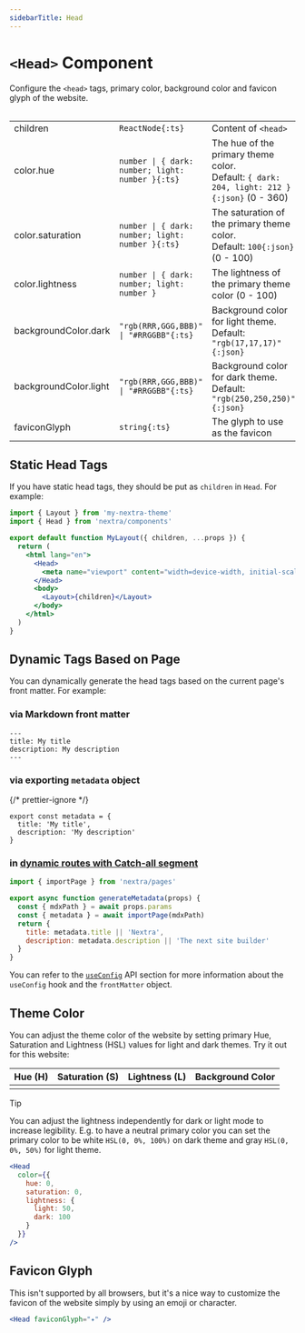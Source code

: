 ```yaml
---
sidebarTitle: Head
---
```



# `<Head>` Component

Configure the `<head>` tags, primary color, background color and favicon glyph
of the website.

<Table>

|                       |                                                  |                                                                                               |
| --------------------- | ------------------------------------------------ | --------------------------------------------------------------------------------------------- |
| children              | `ReactNode{:ts}`                                 | Content of `<head>`                                                                           |
| color.hue             | `number \| { dark: number; light: number }{:ts}` | The hue of the primary theme color.<br/>Default: `{ dark: 204, light: 212 }{:json}` (0 - 360) |
| color.saturation      | `number \| { dark: number; light: number }{:ts}` | The saturation of the primary theme color.<br/>Default: `100{:json}` (0 - 100)                |
| color.lightness       | `number \| { dark: number; light: number }`      | The lightness of the primary theme color (0 - 100)                                            |
| backgroundColor.dark  | `"rgb(RRR,GGG,BBB)" \| "#RRGGBB"{:ts}`           | Background color for light theme.<br/>Default: `"rgb(17,17,17)"{:json}`                       |
| backgroundColor.light | `"rgb(RRR,GGG,BBB)" \| "#RRGGBB"{:ts}`           | Background color for dark theme.<br/>Default: `"rgb(250,250,250)"{:json}`                     |
| faviconGlyph          | `string{:ts}`                                    | The glyph to use as the favicon                                                               |

</Table>

## Static Head Tags

If you have static head tags, they should be put as `children` in `Head`. For
example:

```jsx filename="app/layout.jsx" {8}
import { Layout } from 'my-nextra-theme'
import { Head } from 'nextra/components'

export default function MyLayout({ children, ...props }) {
  return (
    <html lang="en">
      <Head>
        <meta name="viewport" content="width=device-width, initial-scale=1.0" />
      </Head>
      <body>
        <Layout>{children}</Layout>
      </body>
    </html>
  )
}
```

## Dynamic Tags Based on Page

You can dynamically generate the head tags based on the current page's front
matter. For example:

### via Markdown front matter

```mdx filename="my-page/page.mdx"
---
title: My title
description: My description
---
```

### via exporting `metadata` object

{/* prettier-ignore */}
```mdx filename="my-page/page.mdx"
export const metadata = {
  title: 'My title',
  description: 'My description'
}
```

### in [dynamic routes with Catch-all segment](https://nextjs.org/docs/app/building-your-application/routing/dynamic-routes#catch-all-segments)

```jsx filename="app/[[...mdxPath]]/page.jsx"
import { importPage } from 'nextra/pages'

export async function generateMetadata(props) {
  const { mdxPath } = await props.params
  const { metadata } = await importPage(mdxPath)
  return {
    title: metadata.title || 'Nextra',
    description: metadata.description || 'The next site builder'
  }
}
```

You can refer to the [`useConfig`](/docs/docs-theme/api) API section for more
information about the `useConfig` hook and the `frontMatter` object.

## Theme Color

You can adjust the theme color of the website by setting primary Hue, Saturation
and Lightness (HSL) values for light and dark themes. Try it out for this
website:

| Hue (H)                                            | Saturation (S)                                            | Lightness (L)                                             | Background Color   |
| -------------------------------------------------- | --------------------------------------------------------- | --------------------------------------------------------- | ------------------ |
| <Slider max={360} cssVar="--nextra-primary-hue" /> | <Slider max={100} cssVar="--nextra-primary-saturation" /> | <Slider max={100} cssVar="--nextra-primary-lightness"  /> | <BackgroundColor/> |

> [!TIP]
>
> You can adjust the lightness independently for dark or light mode to increase
> legibility. E.g. to have a neutral primary color you can set the primary color
> to be white `HSL(0, 0%, 100%)` on dark theme and gray `HSL(0, 0%, 50%)` for
> light theme.
>
> ```jsx filename="app/layout.jsx"
> <Head
>   color={{
>     hue: 0,
>     saturation: 0,
>     lightness: {
>       light: 50,
>       dark: 100
>     }
>   }}
> />
> ```

## Favicon Glyph

This isn't supported by all browsers, but it's a nice way to customize the
favicon of the website simply by using an emoji or character.

```jsx filename="app/layout.jsx"
<Head faviconGlyph="✦" />
```
